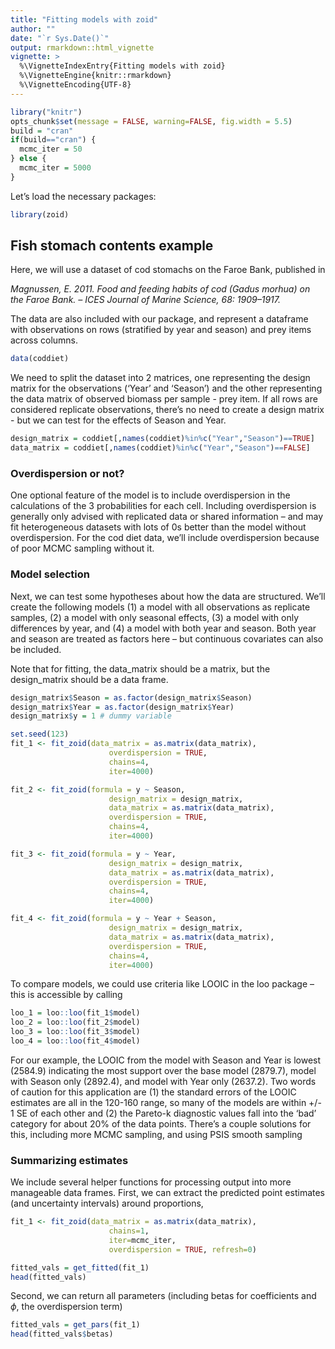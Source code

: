 ```yaml
---
title: "Fitting models with zoid"
author: ""
date: "`r Sys.Date()`"
output: rmarkdown::html_vignette
vignette: >
  %\VignetteIndexEntry{Fitting models with zoid}
  %\VignetteEngine{knitr::rmarkdown}
  %\VignetteEncoding{UTF-8}
---
```


```r
library("knitr")
opts_chunk$set(message = FALSE, warning=FALSE, fig.width = 5.5)
build = "cran"
if(build=="cran") {
  mcmc_iter = 50
} else {
  mcmc_iter = 5000
}
```

Let's load the necessary packages:

```r
library(zoid)
```

## Fish stomach contents example

Here, we will use a dataset of cod stomachs on the Faroe Bank, published in 

*Magnussen, E. 2011. Food and feeding habits of cod (Gadus morhua) on the Faroe Bank. – ICES Journal of Marine Science, 68: 1909–1917.*

The data are also included with our package, and represent a dataframe with observations on rows (stratified by year and season) and prey items across columns. 

```r
data(coddiet)
```

We need to split the dataset into 2 matrices, one representing the design matrix for the observations ('Year' and 'Season') and the other representing the data matrix of observed biomass per sample - prey item. If all rows are considered replicate observations, there's no need to create a design matrix - but we can test for the effects of Season and Year. 

```r
design_matrix = coddiet[,names(coddiet)%in%c("Year","Season")==TRUE]
data_matrix = coddiet[,names(coddiet)%in%c("Year","Season")==FALSE]
```

### Overdispersion or not? 

One optional feature of the model is to include overdispersion in the calculations of the 3 probabilities for each cell. Including overdispersion is generally only advised with replicated data or shared information -- and may fit heterogeneous datasets with lots of 0s better than the model without overdispersion. For the cod diet data, we'll include overdispersion because of poor MCMC sampling without it. 

### Model selection  

Next, we can test some hypotheses about how the data are structured. We'll create the following models (1) a model with all observations as replicate samples, (2) a model with only seasonal effects, (3) a model with only differences by year, and (4) a model with both year and season. Both year and season are treated as factors here -- but continuous covariates can also be included.

Note that for fitting, the data_matrix should be a matrix, but the design_matrix should be a data frame.  

```r
design_matrix$Season = as.factor(design_matrix$Season)
design_matrix$Year = as.factor(design_matrix$Year)
design_matrix$y = 1 # dummy variable

set.seed(123)
fit_1 <- fit_zoid(data_matrix = as.matrix(data_matrix),
                      overdispersion = TRUE,
                      chains=4,
                      iter=4000)

fit_2 <- fit_zoid(formula = y ~ Season, 
                      design_matrix = design_matrix, 
                      data_matrix = as.matrix(data_matrix),
                      overdispersion = TRUE,
                      chains=4,
                      iter=4000)

fit_3 <- fit_zoid(formula = y ~ Year, 
                      design_matrix = design_matrix, 
                      data_matrix = as.matrix(data_matrix),
                      overdispersion = TRUE,
                      chains=4,
                      iter=4000)

fit_4 <- fit_zoid(formula = y ~ Year + Season, 
                      design_matrix = design_matrix, 
                      data_matrix = as.matrix(data_matrix),
                      overdispersion = TRUE,
                      chains=4,
                      iter=4000)
```

To compare models, we could use criteria like LOOIC in the loo package -- this is accessible by calling  

```r
loo_1 = loo::loo(fit_1$model)
loo_2 = loo::loo(fit_2$model)
loo_3 = loo::loo(fit_3$model)
loo_4 = loo::loo(fit_4$model)
```

For our example, the LOOIC from the model with Season and Year is lowest (2584.9) indicating the most support over the base model (2879.7), model with Season only (2892.4), and model with Year only (2637.2). Two words of caution for this application are (1) the standard errors of the LOOIC estimates are all in the 120-160 range, so many of the models are within +/- 1 SE of each other and (2) the Pareto-k diagnostic values fall into the 'bad' category for about 20% of the data points. There's a couple solutions for this, including more MCMC sampling, and using PSIS smooth sampling 

### Summarizing estimates

We include several helper functions for processing output into more manageable data frames. First, we can extract the predicted point estimates (and uncertainty intervals) around proportions,

```r
fit_1 <- fit_zoid(data_matrix = as.matrix(data_matrix), 
                      chains=1,
                      iter=mcmc_iter,
                      overdispersion = TRUE, refresh=0)

fitted_vals = get_fitted(fit_1)
head(fitted_vals)
```

Second, we can return all parameters (including betas for coefficients and $\phi$, the overdispersion term) 

```r
fitted_vals = get_pars(fit_1)
head(fitted_vals$betas)
```



